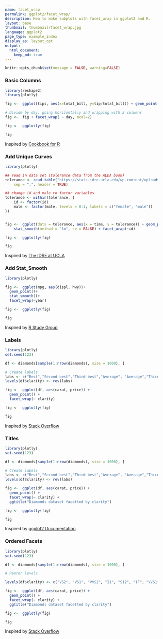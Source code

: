 ```yaml
---
name: facet_wrap
permalink: ggplot2/facet_wrap/
description: How to make subplots with facet_wrap in ggplot2 and R.
layout: base
thumbnail: thumbnail/facet_wrap.jpg
language: ggplot2
page_type: example_index
display_as: layout_opt
output:
  html_document:
    keep_md: true
---
```


```r
knitr::opts_chunk$set(message = FALSE, warning=FALSE)
```
### Basic Columns

```r
library(reshape2)
library(plotly)

fig <-  ggplot(tips, aes(x=total_bill, y=tip/total_bill)) + geom_point(shape=1)

# Divide by day, going horizontally and wrapping with 2 columns
fig <-  fig + facet_wrap( ~ day, ncol=2)

fig <-  ggplotly(fig)

fig
```
Inspired by <a href="http://www.cookbook-r.com/Graphs/Scatterplots_(ggplot2)/">Cookbook for R</a>

### Add Unique Curves

```r
library(plotly)

## read in data set (tolerance data from the ALDA book)
tolerance <- read.table("https://stats.idre.ucla.edu/wp-content/uploads/2016/02/tolerance1_pp.txt",
    sep = ",", header = TRUE)

## change id and male to factor variables
tolerance <- within(tolerance, {
    id <- factor(id)
    male <- factor(male, levels = 0:1, labels = c("female", "male"))
})


fig <-  ggplot(data = tolerance, aes(x = time, y = tolerance)) + geom_point() +
    stat_smooth(method = "lm", se = FALSE) + facet_wrap(~id)

fig <-  ggplotly(fig)

fig
```
Inspired by <a href="http://www.ats.ucla.edu/stat/r/faq/growth.htm">The IDRE at UCLA</a>

### Add Stat_Smooth

```r
library(plotly)

fig <-  ggplot(mpg, aes(displ, hwy))+
  geom_point()+
  stat_smooth()+
  facet_wrap(~year)

fig <-  ggplotly(fig)

fig
```
Inspired by <a href="http://www.ling.upenn.edu/~joseff/rstudy/summer2010_ggplot2_intro.html">R Study Group</a>

### Labels

```r
library(plotly)
set.seed(123)

df <- diamonds[sample(1:nrow(diamonds), size = 1000), ]

# Create labels
labs <- c("Best","Second best","Third best","Average", "Average","Third Worst","Second Worst","Worst")
levels(df$clarity) <- rev(labs)

fig <-  ggplot(df, aes(carat, price)) + 
  geom_point() + 
  facet_wrap(~ clarity)

fig <-  ggplotly(fig)

fig
```
Inspired by <a href="http://stackoverflow.com/questions/3472980/ggplot-how-to-change-facet-labels">Stack Overflow</a>

### Titles

```r
library(plotly)
set.seed(123)

df <- diamonds[sample(1:nrow(diamonds), size = 1000), ]

# Create labels
labs <- c("Best","Second best","Third best","Average", "Average","Third Worst","Second Worst","Worst")
levels(df$clarity) <- rev(labs)

fig <-  ggplot(df, aes(carat, price)) + 
  geom_point() + 
  facet_wrap(~ clarity) + 
  ggtitle("Diamonds dataset facetted by clarity")

fig <-  ggplotly(fig)

fig
```
Inspired by <a href="http://docs.ggplot2.org/current/">ggplot2 Documentation</a>

### Ordered Facets

```r
library(plotly)
set.seed(123)

df <- diamonds[sample(1:nrow(diamonds), size = 1000), ]

# Reorer levels

levels(df$clarity) <- c("VS2", "VS1", "VVS2", "I1", "SI2", "IF", "VVS1", "SI1")

fig <-  ggplot(df, aes(carat, price)) + 
  geom_point() + 
  facet_wrap(~ clarity) + 
  ggtitle("Diamonds dataset facetted by clarity")

fig <-  ggplotly(fig)

fig
```
Inspired by <a href="http://stackoverflow.com/questions/3311901/how-do-i-get-ggplot-to-order-facets-correctly">Stack Overflow</a>
